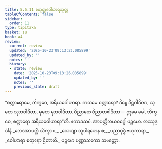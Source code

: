 ```yaml
---
title: 5.5.11 စတုတ္ထဝေါဟာရသုတ္တ
tableOfContents: false
sidebar:
  order: 11
type: tipitaka
basket: su
book: a4
review:
  current: review
  updated: '2025-10-23T09:13:26.085899'
  updated_by: ''
  notes: ''
  history:
  - state: review
    date: '2025-10-23T09:13:26.085899'
    updated_by: ''
    notes: ''
    previous_state: draft
---
```



<ReviewStatus review={frontmatter.review} showDetails={true} />

<HypothesisAnnotation frontmatter={frontmatter} />

<DynamicBreadcrumb />

<Division number="253" book="a4" e="ch" v="15" p="568">

<Paragraph number="1516" book="a4">
“စတ္တာရောမေ, ဘိက္ခဝေ, အရိယဝေါဟာရာ. ကတမေ စတ္တာရော? ဒိဋ္ဌေ ဒိဋ္ဌဝါဒိတာ, သုတေ သုတဝါဒိတာ, မုတေ မုတဝါဒိတာ, ဝိညာတေ ဝိညာတဝါဒိတာ—  ဣမေ ခေါ, ဘိက္ခဝေ, စတ္တာရော အရိယဝေါဟာရာ”တိ.

</Paragraph>
</Division>

<Paragraph number="1517" type="center" book="a4">
ဧကာဒသမံ.



</Paragraph>

<Paragraph number="1518" type="center" book="a4">
အာပတ္တိဘယဝဂ္ဂေါ ပဉ္စမော.



</Paragraph>

<Paragraph number="1519" type="center" book="a4">
တဿုဒ္ဒါနံ


</Paragraph>

<Paragraph number="1520" type="verses" book="a4">
_ဘေဒအာပတ္တိ သိက္ခာ စ,_  
_သေယျာ ထူပါရဟေန စ;_  
_ပညာဝုဒ္ဓိ ဗဟုကာရာ,_  
_ဝေါဟာရာ စတုရော ဌိတာတိ._  


</Paragraph>

<Paragraph number="1521" type="center" book="a4">
ပဉ္စမော ပဏ္ဏာသကော သမတ္တော.
</Paragraph>